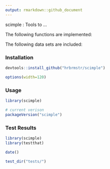 ```yaml
---
output: rmarkdown::github_document
---
```


scimple : Tools to ...

The following functions are implemented:

The following data sets are included:

### Installation

```r
devtools::install_github("hrbrmstr/scimple")
```

```r
options(width=120)
```

### Usage

```r
library(scimple)

# current verison
packageVersion("scimple")

```

### Test Results

```r
library(scimple)
library(testthat)

date()

test_dir("tests/")
```
